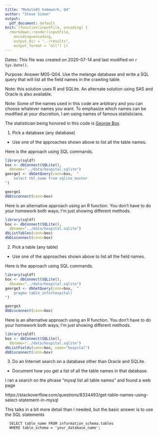 ```yaml
---
title: "Module05 homework, Q4"
author: "Steve Simon"
output:
  pdf_document: default
knit: (function(inputFile, encoding) {
  rmarkdown::render(inputFile, 
    encoding=encoding,
    output_dir = "../results", 
    output_format = "all") })  
---
```


Dates: This file was created on 2020-07-14 and last modified on `r Sys.Date()`.

Purpose: Answer M05-Q04. Use the melange database and write a SQL query that will list all the field names in the crawling table.

Note: this solution uses R and SQLite. An alternate solution using SAS and Oracle is also available.

Note: Some of the names used in this code are arbitrary and you can choose whatever names you want. To emphasize which names can be modified at your discretion, I am using names of famous statisticians.

The statistician being honored in this code is [George Box](https://en.wikipedia.org/wiki/George_E._P._Box).

1. Pick a database (any database)
  +	Use one of the approaches shown above to list all the table names.

Here is the approach using SQL commands.

```r
library(sqldf)
box <- dbConnect(SQLite(),
  dbname="../data/hospital.sqlite")
george1 <- dbGetQuery(conn=box,  "
    select tbl_name from sqlite_master
")

george1
dbDisconnect(conn=box)
```

Here is an alternative approach using an R function. You don't have to do your homework both ways; I'm just showing different methods.

```r
library(sqldf)
box <- dbConnect(SQLite(),
  dbname="../data/hospital.sqlite")
dbListTables(conn=box)
dbDisconnect(conn=box)
```

2. Pick a table (any table)
  +	Use one of the approaches shown above to list all the field names.

Here is the approach using SQL commands.

```r
library(sqldf)
box <- dbConnect(SQLite(),
  dbname="../data/hospital.sqlite")
george3 <- dbGetQuery(conn=box,  "
    pragma table_info(hospital)
")

george3
dbDisconnect(conn=box)
```

Here is an alternative approach using an R function. You don't have to do your homework both ways; I'm just showing different methods.

```r
library(sqldf)
box <- dbConnect(SQLite(),
  dbname="../data/hospital.sqlite")
dbListFields(conn=box, name="hospital")
dbDisconnect(conn=box)
```

3. Do an Internet search on a database other than Oracle and SQLite.
  +	Document how you get a list of all the table names in that database.

I ran a search on the phrase "mysql list all table names" and found a web page

https://stackoverflow.com/questions/8334493/get-table-names-using-select-statement-in-mysql

This talks in a bit more detail than I needed, but the basic answer is to use the 
SQL statements

```{}
  SELECT table_name FROM information_schema.tables
  WHERE table_schema = 'your_database_name';
```

